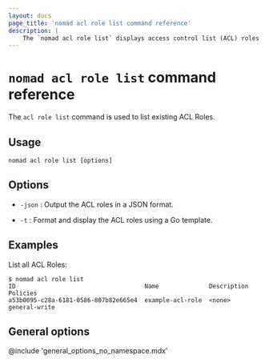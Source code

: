 ```yaml
---
layout: docs
page_title: 'nomad acl role list command reference'
description: |
    The `nomad acl role list` displays access control list (ACL) roles.
---
```


# `nomad acl role list` command reference

The `acl role list` command is used to list existing ACL Roles.

## Usage

```plaintext
nomad acl role list [options]
```

## Options

- `-json` : Output the ACL roles in a JSON format.

- `-t` : Format and display the ACL roles using a Go template.

## Examples

List all ACL Roles:

```shell-session
$ nomad acl role list
ID                                    Name              Description  Policies
a53b0095-c28a-6181-0586-807b82e665e4  example-acl-role  <none>       general-write
```

## General options

@include 'general_options_no_namespace.mdx'
